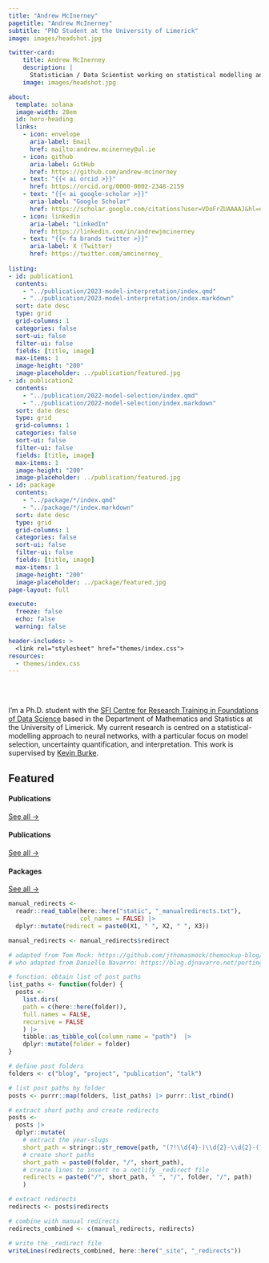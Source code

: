 ```yaml
---
title: "Andrew McInerney"
pagetitle: "Andrew McInerney"
subtitle: "PhD Student at the University of Limerick"
image: images/headshot.jpg

twitter-card:
    title: Andrew McInerney
    description: |
      Statistician / Data Scientist working on statistical modelling and neural networks.
    image: images/headshot.jpg

about:
  template: solana
  image-width: 28em
  id: hero-heading
  links:
    - icon: envelope
      aria-label: Email
      href: mailto:andrew.mcinerney@ul.ie
    - icon: github
      aria-label: GitHub
      href: https://github.com/andrew-mcinerney
    - text: "{{< ai orcid >}}"
      href: https://orcid.org/0000-0002-2348-2159
    - text: "{{< ai google-scholar >}}"
      aria-label: "Google Scholar"
      href: https://scholar.google.com/citations?user=VDoFrZUAAAAJ&hl=en&oi=ao
    - icon: linkedin
      aria-label: "LinkedIn"
      href: https://linkedin.com/in/andrewjmcinerney
    - text: "{{< fa brands twitter >}}"
      aria-label: X (Twitter)
      href: https://twitter.com/amcinerney_
      
listing: 
- id: publication1
  contents: 
    - "../publication/2023-model-interpretation/index.qmd"
    - "../publication/2023-model-interpretation/index.markdown"
  sort: date desc
  type: grid
  grid-columns: 1
  categories: false
  sort-ui: false
  filter-ui: false
  fields: [title, image]
  max-items: 1
  image-height: "200"
  image-placeholder: ../publication/featured.jpg
- id: publication2
  contents: 
    - "../publication/2022-model-selection/index.qmd"
    - "../publication/2022-model-selection/index.markdown"
  sort: date desc
  type: grid
  grid-columns: 1
  categories: false
  sort-ui: false
  filter-ui: false
  fields: [title, image]
  max-items: 1
  image-height: "200"
  image-placeholder: ../publication/featured.jpg
- id: package
  contents: 
    - "../package/*/index.qmd"
    - "../package/*/index.markdown"
  sort: date desc
  type: grid
  grid-columns: 1
  categories: false
  sort-ui: false
  filter-ui: false
  fields: [title, image]
  max-items: 1
  image-height: "200"
  image-placeholder: ../package/featured.jpg
page-layout: full

execute: 
  freeze: false
  echo: false
  warning: false

header-includes: >
  <link rel="stylesheet" href="themes/index.css">
resources:
  - themes/index.css
---
```


<br><br>


::: {#hero-heading}

I'm a Ph.D. student with the [SFI Centre for Research Training in Foundations of Data Science](https://www.data-science.ie/) based in the Department of Mathematics and Statistics at the University of Limerick.
My current research is centred on a statistical-modelling approach to neural networks, with a particular focus on model selection, uncertainty quantification, and interpretation.
This work is supervised by [Kevin Burke](https://www.kevinburke.ie).

:::

## Featured

:::: {.grid}

::: {.g-col-3}
#### Publications
::: {#publication}
:::
[See all &rarr;](../publication){.about-links .subtitle}
:::

::: {.g-col-3}
#### Publications
::: {#publication}
:::
[See all &rarr;](../publication){.about-links .subtitle}
:::

::: {.g-col-3}
#### Packages
::: {#package}
:::
[See all &rarr;](../package){.about-links .subtitle}
:::


::::


<!-- hero-heading -->

```r

manual_redirects <-
  readr::read_table(here::here("static", "_manualredirects.txt"),
                    col_names = FALSE) |> 
  dplyr::mutate(redirect = paste0(X1, " ", X2, " ", X3))

manual_redirects <- manual_redirects$redirect
```

```r

# adapted from Tom Mock: https://github.com/jthomasmock/themockup-blog/blob/master/index.qmd#L27C1-L48C4
# who adapted from Danielle Navarro: https://blog.djnavarro.net/porting-to-quarto/#netlify-redirects

# function: obtain list of post paths
list_paths <- function(folder) {
  posts <-
    list.dirs(
    path = c(here::here(folder)),
    full.names = FALSE,
    recursive = FALSE
    ) |> 
    tibble::as_tibble_col(column_name = "path")  |>
    dplyr::mutate(folder = folder)
}

# define post folders
folders <- c("blog", "project", "publication", "talk")

# list post paths by folder
posts <- purrr::map(folders, list_paths) |> purrr::list_rbind()

# extract short paths and create redirects
posts <- 
  posts |> 
  dplyr::mutate(
    # extract the year-slugs
    short_path = stringr::str_remove(path, "(?!\\d{4}-)\\d{2}-\\d{2}-(?!\\d)"),
    # create short paths
    short_path = paste0(folder, "/", short_path),
    # create lines to insert to a netlify _redirect file
    redirects = paste0("/", short_path, " ", "/", folder, "/", path)
    )

# extract redirects
redirects <- posts$redirects

# combine with manual redirects
redirects_combined <- c(manual_redirects, redirects)

# write the _redirect file
writeLines(redirects_combined, here::here("_site", "_redirects"))
```
